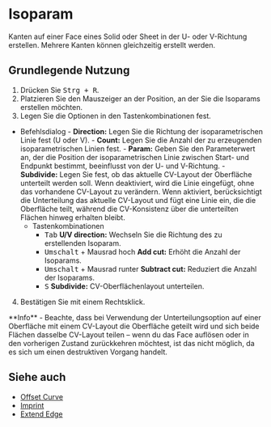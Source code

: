 
# Isoparam

<Reference shortcut="Strg + R" command="Isoparam" button="" />

Kanten auf einer Face eines Solid oder Sheet in der U- oder V-Richtung erstellen. Mehrere Kanten können gleichzeitig erstellt werden.

## Grundlegende Nutzung

1. Drücken Sie <kbd>Strg + R</kbd>.
2. Platzieren Sie den Mauszeiger an der Position, an der Sie die Isoparams erstellen möchten.
3. Legen Sie die Optionen in den Tastenkombinationen fest.
- <Kst>Befehlsdialog</Kst>
      - **Direction:** Legen Sie die Richtung der isoparametrischen Linie fest (U oder V).
      - **Count:** Legen Sie die Anzahl der zu erzeugenden isoparametrischen Linien fest.
      - **Param:** Geben Sie den Parameterwert an, der die Position der isoparametrischen Linie zwischen Start- und Endpunkt bestimmt, beeinflusst von der U- und V-Richtung.
      - **Subdivide:** Legen Sie fest, ob das aktuelle CV-Layout der Oberfläche unterteilt werden soll. Wenn deaktiviert, wird die Linie eingefügt, ohne das vorhandene CV-Layout zu verändern. Wenn aktiviert, berücksichtigt die Unterteilung das aktuelle CV-Layout und fügt eine Linie ein, die die Oberfläche teilt, während die CV-Konsistenz über die unterteilten Flächen hinweg erhalten bleibt.
   - <Kst>Tastenkombinationen</Kst>
      - <kbd>Tab</kbd> **U/V direction:** Wechseln Sie die Richtung des zu erstellenden Isoparam.
      - <kbd>Umschalt</kbd> + Mausrad hoch **Add cut:** Erhöht die Anzahl der Isoparams.
      - <kbd>Umschalt</kbd> + Mausrad runter **Subtract cut:** Reduziert die Anzahl der Isoparams.
      - <kbd>S</kbd> **Subdivide:** CV-Oberflächenlayout unterteilen.
4. Bestätigen Sie mit einem Rechtsklick.

<VideoPlayer fileName="isoparam"/>

<Callout type="info" emoji="💡">
**Info**
- Beachte, dass bei Verwendung der Unterteilungsoption auf einer Oberfläche mit einem CV-Layout die Oberfläche geteilt wird und sich beide Flächen dasselbe CV-Layout teilen – wenn du das Face auflösen oder in den vorherigen Zustand zurückkehren möchtest, ist das nicht möglich, da es sich um einen destruktiven Vorgang handelt.
</Callout>

## Siehe auch
- [Offset Curve](offset-curve)
- [Imprint](imprint)
- [Extend Edge](extend-edge)